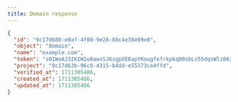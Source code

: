 ```yaml
---
title: Domain response
---
```


```json title="JSON Response"
{
  "id": "9c17d680-e0af-4f00-9e28-08c4e38e89e0",
  "object": "domain",
  "name": "example.com",
  "token": "s0IWaAJ3IKIW2u8awxSJ6zgpXE8apYKougfefrkpkqO0sbLs55dqsWlz863ZR3hk",
  "project": "9c17d63b-96c0-4315-b4dd-e55373ce4ffd",
  "verified_at": 1711305486,
  "created_at": 1711305486,
  "updated_at": 1711305486
}
```
